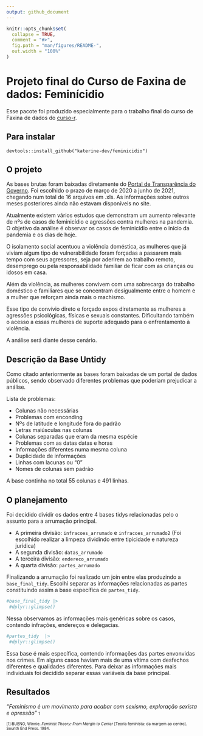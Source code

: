 ```yaml
---
output: github_document
---
```


<!-- README.md is generated from README.Rmd. Please edit that file -->

```r
knitr::opts_chunk$set(
  collapse = TRUE,
  comment = "#>",
  fig.path = "man/figures/README-",
  out.width = "100%"
)
```

# Projeto final do Curso de Faxina de dados: Feminícidio

Esse pacote foi produzido especialmente para o trabalho final do curso de Faxina de dados do [curso-r](https://curso-r.com/). 


## Para instalar 

``` 
devtools::install_github("katerine-dev/feminicidio")
```

## O projeto

As bases brutas foram baixadas diretamente do [Portal de Transparência do Governo]( http://www.ssp.sp.gov.br/transparenciassp/). 
Foi escolhido o prazo de março de 2020 a junho de 2021, chegando num total de 16 arquivos em .xls. As informações sobre outros meses posteriores ainda não estavam disponíveis no site. 

Atualmente existem vários estudos que demonstram um aumento relevante de nºs de casos de feminicídio e agressões contra mulheres na pandemia. O objetivo da análise é observar os casos de feminicídio entre o início da pandemia e os dias de hoje. 

O isolamento social acentuou a violência doméstica, as mulheres que já viviam algum tipo de vulnerabilidade foram forçadas a passarem mais tempo com seus agressores, seja por aderirem ao trabalho remoto, desemprego ou pela responsabilidade familiar de ficar com as crianças ou idosos em casa. 

Além da violência, as mulheres convivem com uma sobrecarga do trabalho doméstico e familiares que se concentram desigualmente entre o homem e a mulher que reforçam ainda mais o machismo. 

Esse tipo de convívio direto e forçado expos diretamente as mulheres a  agressões psicológicas, físicas e sexuais constantes. Dificultando também o acesso a essas mulheres de suporte adequado para o enfrentamento à violência. 

A análise será diante desse cenário.


## Descrição da Base Untidy

Como citado anteriormente as bases foram baixadas de um portal de dados públicos, sendo observado diferentes problemas que poderiam prejudicar a análise. 

Lista de problemas: 

- Colunas não necessárias
- Problemas com enconding
- Nºs de latitude e longitude fora do padrão
- Letras maiúsculas nas colunas
- Colunas separadas que eram da mesma espécie
- Problemas com as datas datas e horas
- Informações diferentes numa mesma coluna 
- Duplicidade de informações 
- Linhas com lacunas ou "0" 
- Nomes de colunas sem padrão

A base continha no total 55 colunas e 491 linhas. 

## O planejamento 

Foi decidido dividir os dados entre 4 bases tidys relacionadas pelo o assunto para a arrumação principal.

- A primeira divisão: `infracoes_arrumado` e `infracoes_arrumado2` (Foi escolhido realizar a limpeza dividindo entre tipicidade e natureza jurídica)
- A segunda divisão: `datas_arrumado`
- A terceira divisão: `endereco_arrumado`
- A quarta divisão: `partes_arrumado`

Finalizando a arrumação foi realizado um join entre elas produzindo a `base_final_tidy`. Escolhi separar as informações relacionadas as partes constituindo assim a base específica de `partes_tidy`.

```r
#base_final_tidy |>  
 #dplyr::glimpse()
```
Nessa observamos as informações mais genéricas sobre os casos, contendo infrações, endereços e delegacias. 

```r
#partes_tidy  |>  
 #dplyr::glimpse()
```
Essa base é mais específica, contendo informações das partes envonvidas nos crimes. Em alguns casos haviam mais de uma vítima com desfechos diferentes e qualidades diferentes. Para deixar as informações mais individuais foi decidido separar essas variáveis da base principal. 

## Resultados 











_"Feminismo é um movimento para acabar com sexismo, exploração sexista e opressão"_ <font size="1">1</font>

 <font size="1"> [1]:BUENO, Winnie. _Feminist Theory: From Margin to Center_ [Teoria feminista: da margem ao centro]. Sounth End Press. 1984. </font>
